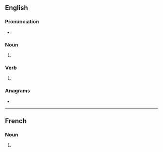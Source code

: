 {{also|Booms}}
==English==

===Pronunciation===
* {{IPA|/buːmz/|lang=en}}

===Noun===
{{head|en|noun plural form}}

# {{plural of|boom|lang=en}}

===Verb===
{{head|en|verb form}}

# {{en-third-person singular of|boom}}

===Anagrams===
* {{anagrams|en|bosom|mobos|moobs}}

----

==French==

===Noun===
{{head|fr|noun plural form|g=m}}

# {{plural of|boom|lang=fr}}